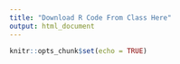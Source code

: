 ```yaml
---
title: "Download R Code From Class Here"
output: html_document
---
```


```r
knitr::opts_chunk$set(echo = TRUE)
```


